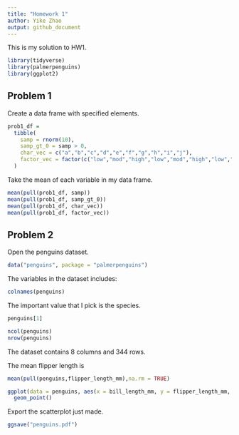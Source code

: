 ```yaml
---
title: "Homework 1"
author: Yike Zhao
output: github_document
---
```


This is my solution to HW1.

```r
library(tidyverse)
library(palmerpenguins)
library(ggplot2)
```

## Problem 1

Create a data frame with specified elements.

```r
prob1_df = 
  tibble(
    samp = rnorm(10),
    samp_gt_0 = samp > 0,
    char_vec = c("a","b","c","d","e","f","g","h","i","j"),
    factor_vec = factor(c("low","mod","high","low","mod","high","low","mod","high","high"))
  )
```

Take the mean of each variable in my data frame.

```r
mean(pull(prob1_df, samp))
mean(pull(prob1_df, samp_gt_0))
mean(pull(prob1_df, char_vec))
mean(pull(prob1_df, factor_vec))
```

## Problem 2

Open the penguins dataset.

```r
data("penguins", package = "palmerpenguins")
```

The variables in the dataset includes:

```r
colnames(penguins)
```

The important value that I pick is the species.

```r
penguins[1]
```

```r
ncol(penguins)
nrow(penguins)
```

The dataset contains 8 columns and 344 rows.

The mean flipper length is 
```r
mean(pull(penguins,flipper_length_mm),na.rm = TRUE)
```

```r
ggplot(data = penguins, aes(x = bill_length_mm, y = flipper_length_mm, color = species))+
  geom_point()
```

Export the scatterplot just made.
```r
ggsave("penguins.pdf")
```

